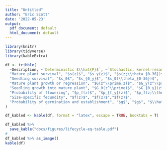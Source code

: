 ```yaml
---
title: "Untitled"
author: "Eric Scott"
date: '2022-05-23'
output:
  pdf_document: default
  html_document: default
---
```


```r
library(knitr)
library(tidyverse)
library(kableExtra)
```

```r
df <- tribble(
  ~Description, ~`Deterministic $\\hat{P}$`, ~`Stochastic, kernel-resampled`, ~ `Stochastic, parameter-resampled`,
  "Mature plant survival", "$s(z)$", "$s_y(z)$", "$s(z;\\theta_{0-36})$",
  "Seedling survival", "$s_0$", "$s_{0_y}$", "$s_0(\\theta_{0-36})$",
  "Mature plant growth or regression", "$G(z^\\prime;z)$", "$G_y(z^\\prime;z)$", "$G(z^\\prime, z;\\theta_{0-36})$",
  "Seedling growth into mature plant", "$G_0(z^\\prime)$", "$G_{0_y}(z^\\prime)$", "$G_0(z^\\prime;\\theta_{0-36})$",
  "Probability of flowering", "$p_f(z)$", "$p_{f_y}(z)$", "$p_f(z;\\theta_{0-36})$",
  "Size-specific fecundity", "$f(z)$", "$f(z)$","$f(z)$",
  "Probability of germination and establishment", "$g$", "$g$", "$\\hat{P}$"
)

df_kabled <- kable(df, format = "latex", escape = TRUE, booktabs = T)

df_kabled %>%
  save_kable("docs/figures/lifecycle-eq-table.pdf")
# 
df_kabled %>% as_image()
kable(df)
```
